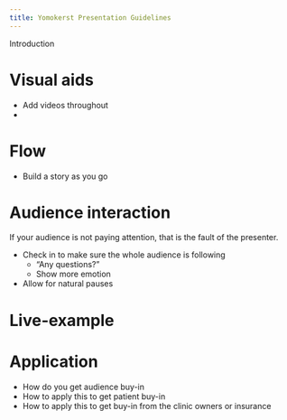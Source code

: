 ```yaml
---
title: Yomokerst Presentation Guidelines
---
```


Introduction

# Visual aids

- Add videos throughout
- 

# Flow

- Build a story as you go

# Audience interaction

If your audience is not paying attention, that is the fault of the presenter.


- Check in to make sure the whole audience is following
    - "Any questions?"
    - Show more emotion
- Allow for natural pauses

# Live-example


# Application

- How do you get audience buy-in
- How to apply this to get patient buy-in
- How to apply this to get buy-in from the clinic owners or insurance